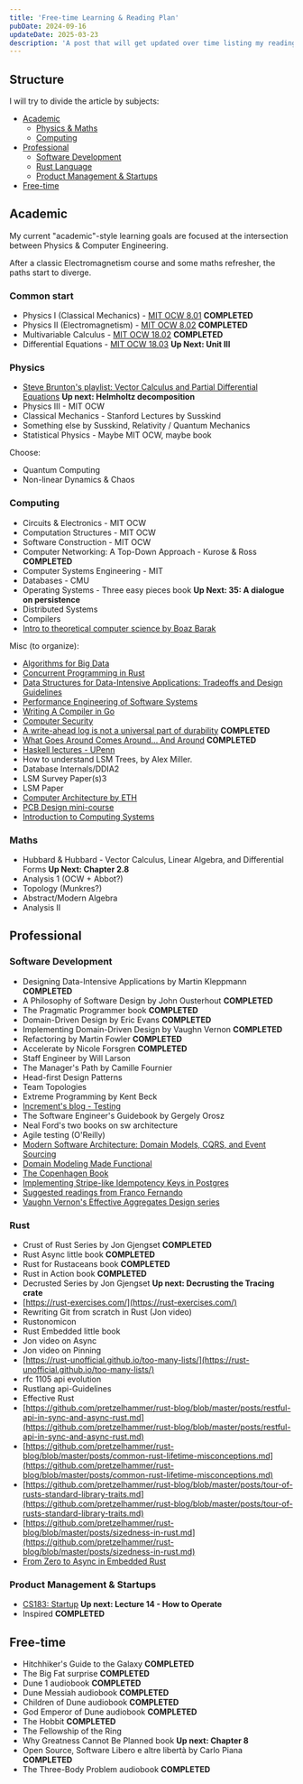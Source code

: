```yaml
---
title: 'Free-time Learning & Reading Plan'
pubDate: 2024-09-16
updateDate: 2025-03-23
description: 'A post that will get updated over time listing my readings/learning goals starting from about 2023, hopefully correctly divided by subject.'
---
```

## Structure

I will try to divide the article by subjects:

* [Academic](#academic)
    * [Physics & Maths](#physics--maths)
    * [Computing](#computing)
* [Professional](#professional)
    * [Software Development](#software-development)
    * [Rust Language](#rust)
    * [Product Management & Startups](#product-management--startups)
* [Free-time](#free-time)

## Academic

My current "academic"-style learning goals are focused at the intersection between Physics & Computer Engineering.

After a classic Electromagnetism course and some maths refresher, the paths start to diverge.


### Common start


* Physics I (Classical Mechanics) - [MIT OCW 8.01](https://ocw.mit.edu/courses/8-01sc-classical-mechanics-fall-2016/) **COMPLETED**
* Physics II (Electromagnetism) - [MIT OCW 8.02](https://ocw.mit.edu/courses/8-02-physics-ii-electricity-and-magnetism-spring-2019/) **COMPLETED**
* Multivariable Calculus - [MIT OCW 18.02](https://ocw.mit.edu/courses/18-02-multivariable-calculus-fall-2007/) **COMPLETED**
* Differential Equations - [MIT OCW 18.03](https://ocw.mit.edu/courses/18-03sc-differential-equations-fall-2011/) **Up Next: Unit III**

### Physics

* [Steve Brunton's playlist: Vector Calculus and Partial Differential Equations](https://www.youtube.com/playlist?list=PLMrJAkhIeNNQromC4WswpU1krLOq5Ro6S) **Up next: Helmholtz decomposition**
* Physics III - MIT OCW
* Classical Mechanics - Stanford Lectures by Susskind
* Something else by Susskind, Relativity / Quantum Mechanics
* Statistical Physics - Maybe MIT OCW, maybe book

Choose:
* Quantum Computing
* Non-linear Dynamics & Chaos

### Computing

* Circuits & Electronics - MIT OCW
* Computation Structures - MIT OCW
* Software Construction - MIT OCW
* Computer Networking: A Top-Down Approach - Kurose & Ross **COMPLETED**
* Computer Systems Engineering - MIT
* Databases - CMU
* Operating Systems - Three easy pieces book **Up Next: 35: A dialogue on persistence**
* Distributed Systems
* Compilers
* [Intro to theoretical computer science by Boaz Barak](https://introtcs.org/public/index.html)

Misc (to organize):

* [Algorithms for Big Data](https://youtube.com/playlist?list=PL2SOU6wwxB0v1kQTpqpuu5kEJo2i-iUyf&feature=shared)
* [Concurrent Programming in Rust](https://youtube.com/playlist?list=PL5aMzERQ_OZ9j40DJNlsem2qAGoFbfwb4&feature=shared)
* [Data Structures for Data-Intensive Applications: Tradeoffs and Design Guidelines](https://cs-people.bu.edu/mathan/publications/fnt23-athanassoulis.pdf)
* [Performance Engineering of Software Systems](https://ocw.mit.edu/courses/6-172-performance-engineering-of-software-systems-fall-2018/pages/lecture-slides/)
* [Writing A Compiler in Go](https://compilerbook.com/)
* [Computer Security](https://css.csail.mit.edu/6.858/2023/schedule.html)
* [A write-ahead log is not a universal part of durability](https://notes.eatonphil.com/2024-07-01-a-write-ahead-log-is-not-a-universal-part-of-durability.html) **COMPLETED**
* [What Goes Around Comes Around... And Around](https://db.cs.cmu.edu/papers/2024/whatgoesaround-sigmodrec2024.pdf) **COMPLETED**
* [Haskell lectures - UPenn](https://www.cis.upenn.edu/%7Ecis1940/spring13/lectures.html)
* How to understand LSM Trees, by Alex Miller.
* Database Internals/DDIA2
* LSM Survey Paper(s)3
* LSM Paper
* [Computer Architecture by ETH](https://safari.ethz.ch/architecture/fall2022/doku.php?id=schedule)
* [PCB Design mini-course](https://www.reddit.com/r/PrintedCircuitBoard/s/akwkZoJOFB)
* [Introduction to Computing Systems](https://icourse.club/uploads/files/96a2b94d4be48285f2605d843a1e6db37da9a944.pdf)

### Maths

* Hubbard & Hubbard - Vector Calculus, Linear Algebra, and Differential Forms **Up Next: Chapter 2.8**
* Analysis 1 (OCW + Abbot?)
* Topology (Munkres?)
* Abstract/Modern Algebra
* Analysis II

## Professional

### Software Development

* Designing Data-Intensive Applications by Martin Kleppmann **COMPLETED**
* A Philosophy of Software Design by John Ousterhout **COMPLETED**
* The Pragmatic Programmer book **COMPLETED**
* Domain-Driven Design by Eric Evans **COMPLETED**
* Implementing Domain-Driven Design by Vaughn Vernon **COMPLETED**
* Refactoring by Martin Fowler **COMPLETED**
* Accelerate by Nicole Forsgren **COMPLETED**
* Staff Engineer by Will Larson
* The Manager's Path by Camille Fournier
* Head-first Design Patterns
* Team Topologies
* Extreme Programming by Kent Beck
* [Increment's blog - Testing](https://increment.com/testing/)
* The Software Engineer's Guidebook by Gergely Orosz
* Neal Ford's two books on sw architecture
* Agile testing (O'Reilly)
* [Modern Software Architecture: Domain Models, CQRS, and Event Sourcing](https://www.pluralsight.com/courses/modern-software-architecture-domain-models-cqrs-event-sourcing)
* [Domain Modeling Made Functional](https://pragprog.com/titles/swdddf/domain-modeling-made-functional/)
* [The Copenhagen Book](https://thecopenhagenbook.com)
* [Implementing Stripe-like Idempotency Keys in Postgres](https://brandur.org/idempotency-keys)
* [Suggested readings from Franco Fernando](https://twitter.com/Franc0Fernand0/status/1748703271366041947?t=dL6g1rEuvNLLtam_0kWaZg&s=19)
* [Vaughn Vernon's Effective Aggregates Design series](https://kalele.io/effective-aggregate-design/)

### Rust

* Crust of Rust Series by Jon Gjengset **COMPLETED**
* Rust Async little book **COMPLETED**
* Rust for Rustaceans book **COMPLETED**
* Rust in Action book **COMPLETED**
* Decrusted Series by Jon Gjengset **Up next: Decrusting the Tracing crate**
* [https://rust-exercises.com/](https://rust-exercises.com/)
* Rewriting Git from scratch in Rust (Jon video)
* Rustonomicon
* Rust Embedded little book
* Jon video on Async
* Jon video on Pinning
* [https://rust-unofficial.github.io/too-many-lists/](https://rust-unofficial.github.io/too-many-lists/)
* rfc 1105 api evolution
* Rustlang api-Guidelines
* Effective Rust
* [https://github.com/pretzelhammer/rust-blog/blob/master/posts/restful-api-in-sync-and-async-rust.md](https://github.com/pretzelhammer/rust-blog/blob/master/posts/restful-api-in-sync-and-async-rust.md)
* [https://github.com/pretzelhammer/rust-blog/blob/master/posts/common-rust-lifetime-misconceptions.md](https://github.com/pretzelhammer/rust-blog/blob/master/posts/common-rust-lifetime-misconceptions.md)
* [https://github.com/pretzelhammer/rust-blog/blob/master/posts/tour-of-rusts-standard-library-traits.md](https://github.com/pretzelhammer/rust-blog/blob/master/posts/tour-of-rusts-standard-library-traits.md)
* [https://github.com/pretzelhammer/rust-blog/blob/master/posts/sizedness-in-rust.md](https://github.com/pretzelhammer/rust-blog/blob/master/posts/sizedness-in-rust.md)
* [From Zero to Async in Embedded Rust](https://www.youtube.com/watch?v=wni5h5vIPhU)


### Product Management & Startups

* [CS183: Startup](https://www.youtube.com/playlist?list=PLU630Cd0ZQCMeQiSvU7DJmDJDitdE7m7r) **Up next: Lecture 14 - How to Operate**
* Inspired **COMPLETED**


## Free-time

* Hitchhiker's Guide to the Galaxy **COMPLETED**
* The Big Fat surprise **COMPLETED**
* Dune 1 audiobook **COMPLETED**
* Dune Messiah audiobook **COMPLETED**
* Children of Dune audiobook **COMPLETED**
* God Emperor of Dune audiobook **COMPLETED**
* The Hobbit **COMPLETED**
* The Fellowship of the Ring
* Why Greatness Cannot Be Planned book **Up next: Chapter 8**
* Open Source, Software Libero e altre libertà by Carlo Piana **COMPLETED**
* The Three-Body Problem audiobook **COMPLETED**
